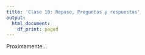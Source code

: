 ---
title: 'Clase 10: Repaso, Preguntas y respuestas'
output:
  html_document:
    df_print: paged
---

Proximamente...